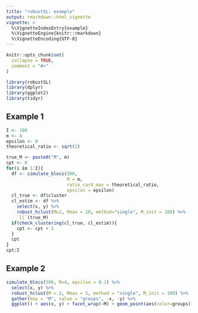 ```yaml
---
title: "robustSL: example"
output: rmarkdown::html_vignette
vignette: >
  %\VignetteIndexEntry{example}
  %\VignetteEngine{knitr::rmarkdown}
  %\VignetteEncoding{UTF-8}
---
```


```r
knitr::opts_chunk$set(
  collapse = TRUE,
  comment = "#>"
)
```

```r
library(robustSL)
library(dplyr)
library(ggplot2)
library(tidyr)
```


## Example 1

```r
I <- 100
m <- 4
epsilon <- 0
theoretical_ratio <- sqrt(2)

true_M <- paste0("M", m)
cpt <- 0
for(i in 1:I){
  df <- simulate_blocs(500, 
                       M = m, 
                       ratio_card_max = theoretical_ratio,
                       epsilon = epsilon)
  cl_true <- df$cluster
  cl_estim <- df %>%
    select(x, y) %>%
    robust_hclust(M=2, Mmax = 10, method="single", M_init = 100) %>% 
    `[[`(true_M)
  if(check_clustering(cl_true, cl_estim)){
    cpt <- cpt + 1
  }
  cpt
}
cpt/I
```

## Example 2

```r
simulate_blocs(500, M=4, epsilon = 0.1) %>%
  select(x, y) %>%
  robust_hclust(M = 2, Mmax = 5, method = "single", M_init = 100) %>%
  gather(key = "M", value = "groups", -x, -y) %>% 
  ggplot() + aes(x, y) + facet_wrap(~M) + geom_point(aes(color=groups))
```

